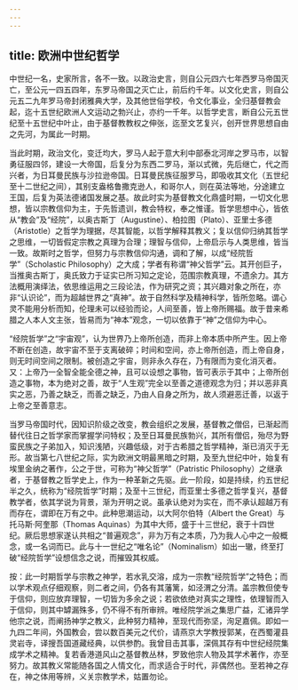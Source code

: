 ```yaml
---
---
---
```

title: 欧洲中世纪哲学
---




中世纪一名，史家所言，各不一致。以政治史言，则自公元四六七年西罗马帝国灭亡，至公元一四五四年，东罗马帝国之灭亡止，前后约千年。以文化史言，则自公元五二九年罗马帝封闭雅典大学，及其他世俗学校，令文化事业，全归基督教会起，迄十五世纪欧洲人文运动之勃兴止，亦约一千年。以哲学史言，断自公元五世纪至十五世纪中叶止，由于基督教教权之伸张，迄至文艺复兴，创开世界思想自由之先河，为属此一时期。

当此时期，政治文化，变迁均大，罗马人起于意大利中部泰北河岸之罗马市，以智勇征服四邻，建设一大帝国，后复分为东西二罗马，渐以式微，先后继亡，代之而兴者，为日耳曼民族与沙拉逊帝国。日耳曼民族征服罗马，即吸收其文化（五世纪至十二世纪之间），其别支盎格鲁撒克逊人，和哥尔人，则在英法等地，分途建立王国，后复为英法德诸国发展之基。故此时实为基督教文化鼎盛时期，一切文化思想，皆以宗教信仰为主，于先哲遗训，教会特权，奉之惟谨。哲学思想中心，皆依从“教会”及“经院”，以奥古斯丁（Augustine）、柏拉图（Plato）、亚里士多德（Aristotle）之哲学为理据，尽其智能，以哲学解释其教义；复以信仰归纳其哲学之思维，一切皆假定宗教之真理为合理；理智与信仰，上帝启示与人类思维，皆当一致。故斯时之哲学，但努力与宗教信仰沟通，调和了解，以成“经院哲学”（Scholastic Philosophy）之大成；学者有称谓“神父哲学”云。其开创巨子，当推奥古斯丁，奥氏致力于证实已所习知之定论，范围宗教真理，不遗余力。其方法概用演绎法，依思维运用之三段论法，作为研究之资；其兴趣对象之所在，亦非“认识论”，而为超越世界之“真神”。故于自然科学及精神科学，皆所忽略。谓心灵不能用分析而知，伦理未可以经验而论，人间至善，皆上帝所赐福。故于昔来希腊之人本人文主张，皆易而为“神本”观念，一切以依靠于“神”之信仰为中心。

“经院哲学”之“宇宙观”，认为世界乃上帝所创造，而非上帝本质中所产生。因上帝不断在创造，故宇宙不至于支离破碎；时间和空间，亦上帝所创造，而上帝自身，则无时间空间之限制。被创造之宇宙，则非永久存在，乃有限而为变化消灭者。又：上帝乃一全智全能全德之神，且可以设想之事物，皆可表示于其中；上帝所创造之事物，本为绝对之善，故于“人生观”完全以至善之道德观念为归；并以恶非真实之恶，乃善之缺乏，而善之缺乏，乃由人自身之所为，故人须避恶迁善，以返于上帝之至善意志。

当罗马帝国时代，因知识阶级之改变，教会组织之发展，基督教之僧侣，已渐起而替代往日之哲学家而掌握学问特权；及至日耳曼民族勃兴，其所有僧侣，殆尽为野蛮民族之子弟加入，知识浅陋，兴趣低级，对于古希腊之哲学精神，渐已消灭于无形。故当第七八世纪之际，实为欧洲文明最黑暗之时期，及至九世纪中叶，始复有埃里金纳之著作，公之于世，可称为“神父哲学”（Patristic Philosophy）之继承者，于基督教之哲学史上，作为一种革新之先驱。此一阶段，如是持续，约五世纪半之久，统称为“经院哲学”时期；及至十三世纪，而亚里士多德之哲学复兴，基督教学者，依其学说为背景，渐为开明之说。虽承认绝对为实在，而不承认超越万有而存在，谓即在万有之中。此种思潮运动，以大阿尔伯特（Albert the Great）与托马斯·阿奎那（Thomas Aquinas）为其中大师，盛于十三世纪，衰于十四世纪。厥后思想家遂认共相之“普遍观念”，非为万有之本质，乃为我人心中之一般概念，或一名词而已。此与十一世纪之“唯名论”（Nominalism）如出一辙，终至打破“经院哲学”设想信念之说，而摧毁其权威。

按：此一时期哲学与宗教之神学，若水乳交溶，成为一宗教“经院哲学”之特色；而以学术观点仔细观察，则二者之间，仍各有其藩篱，如泾渭之分清。盖宗教但使专于信仰，则应放弃理智，一切皆为多余之说；若欲依绝对真实之理性，依理智而入于信仰，则其中罅漏殊多，仍不得不有所审辨。唯经院学派之集思广益，汇诸异学他宗之说，而阐扬神学之教义，此种努力精神，至现代而弥坚，洵足嘉佩。即如一九四二年间，外国教会，尝以数百美元之代价，请燕京大学教授郭某，在西蜀灌县灵岩寺，译搜吾国道藏经典，以供参酌。我曾目击其事，深佩其存有中世纪经院集成学术之精神。复若香港道风山之基督教丛林，罗致他宗人物及其学术著作，亦至努力。故其教义常能随各国之人情文化，而求适合于时代，非偶然也。至若神之存在，神之体用等辨，义关宗教学术，姑置勿论。